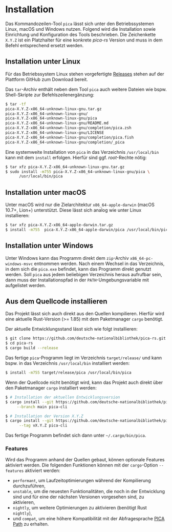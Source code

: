 # Installation {.unnumbered}

Das Kommandozeilen-Tool `pica` lässt sich unter den Betriebssystemen
Linux, macOS und Windows nutzen. Folgend wird die Installation sowie
Einrichtung und Konfiguration des Tools beschrieben. Die Zeichenkette
`X.Y.Z` ist ein Platzhalter für eine konkrete *pica-rs* Version und
muss in dem Befehl entsprechend ersetzt werden.

## Installation unter Linux

Für das Betriebssystem Linux stehen vorgefertigte [Releases] stehen auf der
Plattform GitHub zum Download bereit.

Das `tar`-Archiv enthält neben dem Tool `pica` auch weitere Dateien
wie bspw. Shell-Skripte zur Befehlszeilenergänzung:

```.bash
$ tar -tf
pica-X.Y.Z-x86_64-unknown-linux-gnu.tar.gz
pica-X.Y.Z-x86_64-unknown-linux-gnu/
pica-X.Y.Z-x86_64-unknown-linux-gnu/pica
pica-X.Y.Z-x86_64-unknown-linux-gnu/README.md
pica-X.Y.Z-x86_64-unknown-linux-gnu/completion/pica.zsh
pica-X.Y.Z-x86_64-unknown-linux-gnu/LICENSE
pica-X.Y.Z-x86_64-unknown-linux-gnu/completion/pica.fish
pica-X.Y.Z-x86_64-unknown-linux-gnu/completion/_pica
```

Eine systemweite Installation von `pica` in das Verzeichnis
`/usr/local/bin` kann mit dem `install` erfolgen. Hierfür sind
ggf. *root*-Rechte nötig:

```.bash
$ tar xfz pica-X.Y.Z-x86_64-unknown-linux-gnu.tar.gz
$ sudo install -m755 pica-X.Y.Z-x86_64-unknown-linux-gnu/pica \
      /usr/local/bin/pica
```

## Installation unter macOS

Unter macOS wird nur die Zielarchitektur `x86_64-apple-darwin` (macOS
10.7+, Lion+) unterstützt. Diese lässt sich analog wie unter Linux
installieren:

```.bash
$ tar xfz pica-X.Y.Z-x86_64-apple-darwin.tar.gz
$ install -m755  pica-X.Y.Z-x86_64-apple-darwin/pica /usr/local/bin/pica
```

## Installation unter Windows

Unter Windows kann das Programm direkt dem `zip`-Archiv `x86_64-pc-windows-msvc`
entnommen werden. Nach einem Wechsel in das Verzeichnis, in dem sich die
`pica.exe` befindet, kann das Programm direkt genutzt werden. Soll `pica`
aus jedem beliebigen Verzeichnis heraus aufrufbar sein, dann muss der
Installationspfad in der `PATH`-Umgebungsvariable mit aufgelistet werden.


## Aus dem Quellcode installieren

Das Projekt lässt sich auch direkt aus den Quellen kompilieren. Hierfür
wird eine aktuelle Rust-Version (>= 1.85) mit dem Paketmanager `cargo`
benötigt.

Der aktuelle Entwicklungsstand lässt sich wie folgt installieren:

```.bash
$ git clone https://github.com/deutsche-nationalbibliothek/pica-rs.git
$ cd pica-rs
$ cargo build --release
```

Das fertige `pica`-Programm liegt im Verzeichnis `target/release/` und
kann bspw. in das Verzeichnis `/usr/local/bin` installiert werden:

```.bash
$ install -m755 target/release/pica /usr/local/bin/pica
```

Wenn der Quellcode nicht benötigt wird, kann das Projekt auch direkt
über den Paketmanager `cargo` installiert werden:

```.bash
$ # Installation der aktuellen Entwicklungsversion
$ cargo install --git https://github.com/deutsche-nationalbibliothek/pica-rs \
     --branch main pica-cli

$ # Installation der Version X.Y.Z
$ cargo install --git https://github.com/deutsche-nationalbibliothek/pica-rs \
      --tag vX.Y.Z pica-cli
```

Das fertige Programm befindet sich dann unter `~/.cargo/bin/pica`.

### Features

Wird das Programm anhand der Quellen gebaut, können optionale Features
aktiviert werden. Die folgenden Funktionen können mit der `cargo`-Option
`--features` aktiviert werden:

- `performant`, um Laufzeitoptimierungen während der Kompilierung
  durchzuführen,
- `unstable`, um die neuesten Funktionalitäten, die noch in der
  Entwicklung sind und für eine der nächsten Versionen vorgesehen sind,
  zu aktivieren,
- `nightly`, um weitere Optimierungen zu aktivieren (benötigt Rust
  `nightly`),
- und `compat`, um eine höhere Kompatibilität mit der Abfragesprache
  [PICA Path] zu erhalten.
  
[Releases]: https://github.com/deutsche-nationalbibliothek/pica-rs/releases
[CentOS Linux]: https://www.centos.org
[Debian GNU/Linux]: https://www.debian.org
[Red Hat Linux]: https://www.redhat.com
[SUSE Linux]: https:://www.suse.com
[Ubuntu Linux]: https://ubuntu.com
[PICA Path]: https://format.gbv.de/query/picapath
